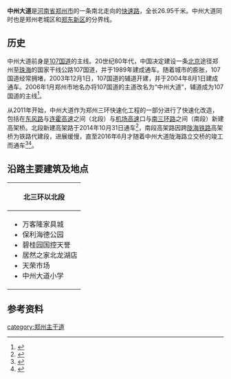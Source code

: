 {{Infobox China Road
|路牌类型 = Zhengzhou
|道路方向 = NS
|中文道路名称 = 中州大道
|道路名称拼音 = ZHONGZHOU DADAO
|图片 = Zhongzhou Avenue near Zhengdong New Area CBD.jpg
|图片说明 = 
|道路属性 = 快速路
|道路总长度 = 26.95
|车速限制 = 80
|行车线数量 =双向6/8/10车道（主道）
|所在地区 = [[郑州市|郑州市]]
|起点 = [[花园口立交桥|花园口立交桥]]
|终点 = [[郑州四环路|南四环]]
|路段主要建筑 = 
}}
'''中州大道'''是[[河南省|河南省]][[郑州市|郑州市]]的一条南北走向的[[快速路|快速路]]，全长26.95千米。中州大道同时也是郑州老城区和[[郑东新区|郑东新区]]的分界线。

== 历史 ==
中州大道前身是[[107国道|107国道]]的主线。20世纪80年代，中国决定建设一条[[北京|北京]]途径郑州至[[珠海|珠海]]的国家干线公路107国道，并于1989年建成通车。随着城市的膨胀，107国道经常拥堵，2003年12月1日，107国道的辅道开建，并于2004年8月1日建成通车。2006年1月郑州市地名办将107国道的主道改名为“中州大道”，辅道成为107国道的主线<ref>{{cite web|url=http://epaper.dahe.cn/dhb/htm2006/t20061226_782969.htm|title=中州大道：历史不长功能很强|publisher=大河报|date=2006年12月26日|language=zh-hans|accessdate=2011年10月1日|archive-date=2015年12月11日|archive-url=https://web.archive.org/web/20151211023802/http://epaper.dahe.cn/dhb/htm2006/t20061226_782969.htm|dead-url=no}}</ref>。

从2011年开始，中州大道作为郑州三环快速化工程的一部分进行了快速化改造，包括在[[东风路_(郑州)|东风路]]与[[连霍高速公路|连霍高速]]之间（北段）与[[郑州机场高速公路|机场高速]]口与[[郑州三环路|南三环路]]之间（南段）新建高架桥。北段新建高架路于2014年10月31日通车<ref>{{cite news |title=郑州中州大道北延工程通车 可一路高架到连霍 |url=http://henan.sina.com.cn/news/m/2014-10-31/0721-168786.html |accessdate=2019-06-27 |work=郑州晚报 |date=2014-10-31 |archive-date=2019-06-27 |archive-url=https://web.archive.org/web/20190627152126/http://henan.sina.com.cn/news/m/2014-10-31/0721-168786.html |dead-url=no }}</ref>，南段高架路因跨[[陇海铁路|陇海铁路]]高架桥为铁路代建段，进展缓慢，直至2016年6月才随着中州大道陇海路立交桥的竣工而通车<ref>{{cite news |title=郑州三环快速路已通车一年多部分路段难竣工 至少还需半年 |url=http://henan.sina.com.cn/news/m/2016-01-06/detail-ifxncyar6404962-p2.shtml |accessdate=2019-06-27 |work=大河报 |date=2016-01-06 |archive-date=2019-06-27 |archive-url=https://web.archive.org/web/20190627152127/http://henan.sina.com.cn/news/m/2016-01-06/detail-ifxncyar6404962-p2.shtml |dead-url=no }}</ref><ref>{{cite news |title=郑州：陇海路-中州大道立交桥四面全向通行（图） |url=http://www.chinahighway.com/news/2016/1030224.php |accessdate=2019-06-27 |work=大河报 |date=2016-06-27 |archive-date=2019-06-27 |archive-url=https://web.archive.org/web/20190627152131/http://www.chinahighway.com/news/2016/1030224.php |dead-url=no }}</ref>。

==沿路主要建筑及地点==
{|class=wikitable
!style="width:70px" colspan=4|北三环以北段
!北三环至金水立交段
!金水立交至陇海快速路段
!陇海快速路以南段
|-
|align=left colspan=4|
* 万客隆家具城
* 保利海德公园
* 碧桂园国控天誉
* 居然之家北龙湖店
* 天荣市场
* 中州大道小学
|
* 郑州森林公园
* 郑州市第七十五中学
* 阳光新城
* 非常国际
* 苏荷中心
* 正大世纪城市广场
* 金成时代广场
* 锦江国际花园
* 天伦星钻
* [[郑州之林|郑州之林]]
* 金水花园
* 建业小哈佛双语学校
* 广汇PAMA
|
* 永威翡翠城
* 建业城市花园
* 建业外国语中学
* 凯德广场
* 郑州建业[[艾美酒店|艾美酒店]]
* 郑州建材大世界
* 红星美凯龙全球家居广场
* [[平顶山银行|平顶山银行]]大厦
* 清华城
|
* [[郑州世纪欢乐园|郑州世纪欢乐园]]
* 美景天城
* 万科美景龙堂
* 富田太阳城
* 正商蓝钻
* 正商汇都中心
* 橡树玫瑰城
* 正商中州城
* [[宇通客车|宇通]]工业园
* 绿都澜湾
|}

== 参考资料 ==
{{reflist}}

{{郑州主要道路}}

[[category:郑州主干道|category:郑州主干道]]